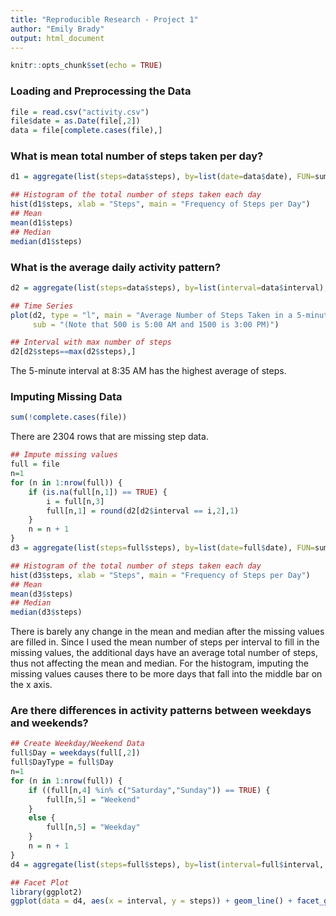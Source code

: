 ```yaml
---
title: "Reproducible Research - Project 1"
author: "Emily Brady"
output: html_document
---
```


```r
knitr::opts_chunk$set(echo = TRUE)
```

### Loading and Preprocessing the Data
```r
file = read.csv("activity.csv")
file$date = as.Date(file[,2])
data = file[complete.cases(file),]
```

### What is mean total number of steps taken per day?
```r
d1 = aggregate(list(steps=data$steps), by=list(date=data$date), FUN=sum)

## Histogram of the total number of steps taken each day
hist(d1$steps, xlab = "Steps", main = "Frequency of Steps per Day")
## Mean
mean(d1$steps)
## Median
median(d1$steps)
```

### What is the average daily activity pattern?
```r
d2 = aggregate(list(steps=data$steps), by=list(interval=data$interval), FUN=mean)

## Time Series
plot(d2, type = "l", main = "Average Number of Steps Taken in a 5-minute Interval",
     sub = "(Note that 500 is 5:00 AM and 1500 is 3:00 PM)")

## Interval with max number of steps
d2[d2$steps==max(d2$steps),]
```

The 5-minute interval at 8:35 AM has the highest average of steps.

### Imputing Missing Data
```r
sum(!complete.cases(file))
```

There are 2304 rows that are missing step data.

```r
## Impute missing values
full = file
n=1
for (n in 1:nrow(full)) {
    if (is.na(full[n,1]) == TRUE) {
        i = full[n,3]
        full[n,1] = round(d2[d2$interval == i,2],1)
    }
    n = n + 1
}
d3 = aggregate(list(steps=full$steps), by=list(date=full$date), FUN=sum)

## Histogram of the total number of steps taken each day
hist(d3$steps, xlab = "Steps", main = "Frequency of Steps per Day")
## Mean
mean(d3$steps)
## Median
median(d3$steps)
```
There is barely any change in the mean and median after the missing values are filled in. Since I used the mean number of steps per interval to fill in the missing values, the additional days have an average total number of steps, thus not affecting the mean and median. For the histogram, imputing the missing values causes there to be more days that fall into the middle bar on the x axis.

### Are there differences in activity patterns between weekdays and weekends?
```r
## Create Weekday/Weekend Data
full$Day = weekdays(full[,2])
full$DayType = full$Day
n=1
for (n in 1:nrow(full)) {
    if ((full[n,4] %in% c("Saturday","Sunday")) == TRUE) {
        full[n,5] = "Weekend"
    }
    else {
        full[n,5] = "Weekday"
    }
    n = n + 1
}
d4 = aggregate(list(steps=full$steps), by=list(interval=full$interval, DayType = full$DayType), FUN=mean)

## Facet Plot
library(ggplot2)
ggplot(data = d4, aes(x = interval, y = steps)) + geom_line() + facet_grid(DayType~.) + theme_light()
```
